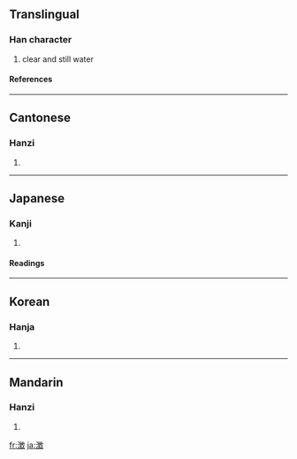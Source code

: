 ==Translingual==
===Han character===
{{Han char|rn=85|rad=水|as=12|sn=15|four=3814<sub>0</sub>|canj=水山土大 (EUGK)}}
# clear and still water
====References====
{{Han ref|kx=0651.220|dkj=18313|dj=1061.250|hdz=31742.030|uh=6F82|ud=28546|bh=E64A|bd=58954}}

----
==Cantonese==
===Hanzi===
{{yue-hanzi|jyut=|y=ching4}}
# {{defn|Cantonese}}

----
==Japanese==
===Kanji===
{{ja-kanji|grade=|rs=水12}}
# {{defn|Japanese}} 
====Readings====
{{ja-readings|on=[[ちょう]] (chō)|kun=[[すむ]] (sumu)}}

----
==Korean==
===Hanja===
{{ko-hanja|hangeul=징|eumhun=|rv=jing|mr=ching|y=cing}}
# {{defn|Korean}}

----
==Mandarin==
===Hanzi===
{{cmn-hanzi|pin=[[chéng]] ([[cheng2]])|wg=ch'eng<sup>2</sup>}}
# {{defn|Mandarin}}

[[fr:澂]]
[[ja:澂]]